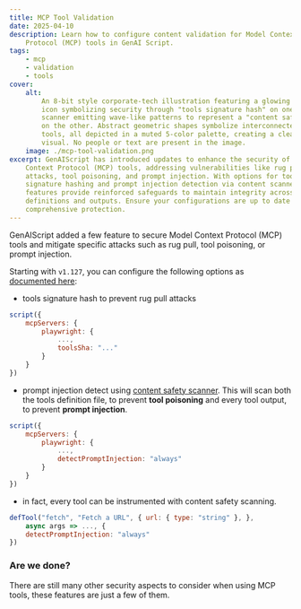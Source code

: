 ```yaml
---
title: MCP Tool Validation
date: 2025-04-10
description: Learn how to configure content validation for Model Context
    Protocol (MCP) tools in GenAI Script.
tags:
    - mcp
    - validation
    - tools
cover:
    alt:
        An 8-bit style corporate-tech illustration featuring a glowing digital lock
        icon symbolizing security through "tools signature hash" on one side, and a
        scanner emitting wave-like patterns to represent a "content safety scanner"
        on the other. Abstract geometric shapes symbolize interconnected servers and
        tools, all depicted in a muted 5-color palette, creating a clean, structured
        visual. No people or text are present in the image.
    image: ./mcp-tool-validation.png
excerpt: GenAIScript has introduced updates to enhance the security of Model
    Context Protocol (MCP) tools, addressing vulnerabilities like rug pull
    attacks, tool poisoning, and prompt injection. With options for tools
    signature hashing and prompt injection detection via content scanners, these
    features provide reinforced safeguards to maintain integrity across tool
    definitions and outputs. Ensure your configurations are up to date for
    comprehensive protection.
---
```


GenAIScript added a few feature to secure Model Context Protocol (MCP) tools and mitigate specific attacks such as rug pull, tool poisoning, or prompt injection.

Starting with `v1.127`, you can configure the following options as [documented here](/genaiscript/reference/scripts/mcp-tools#security):

- tools signature hash to prevent rug pull attacks

```js 'toolsSha: "..."'
script({
    mcpServers: {
        playwright: {
            ...,
            toolsSha: "..."
        }
    }
})
```

- prompt injection detect using [content safety scanner](/genaiscript/reference/scripts/content-safety). This will scan both the tools definition file, to prevent **tool poisoning** and every tool output,
  to prevent **prompt injection**.

```js 'detectPromptInjection: "always"'
script({
    mcpServers: {
        playwright: {
            ...,
            detectPromptInjection: "always"
        }
    }
})
```

- in fact, every tool can be instrumented with content safety scanning.

```js 'detectPromptInjection: "always"'
defTool("fetch", "Fetch a URL", { url: { type: "string" }, },
    async args => ..., {
    detectPromptInjection: "always"
})
```

### Are we done?

There are still many other security aspects to consider when using MCP tools, these features are just a few of them.
